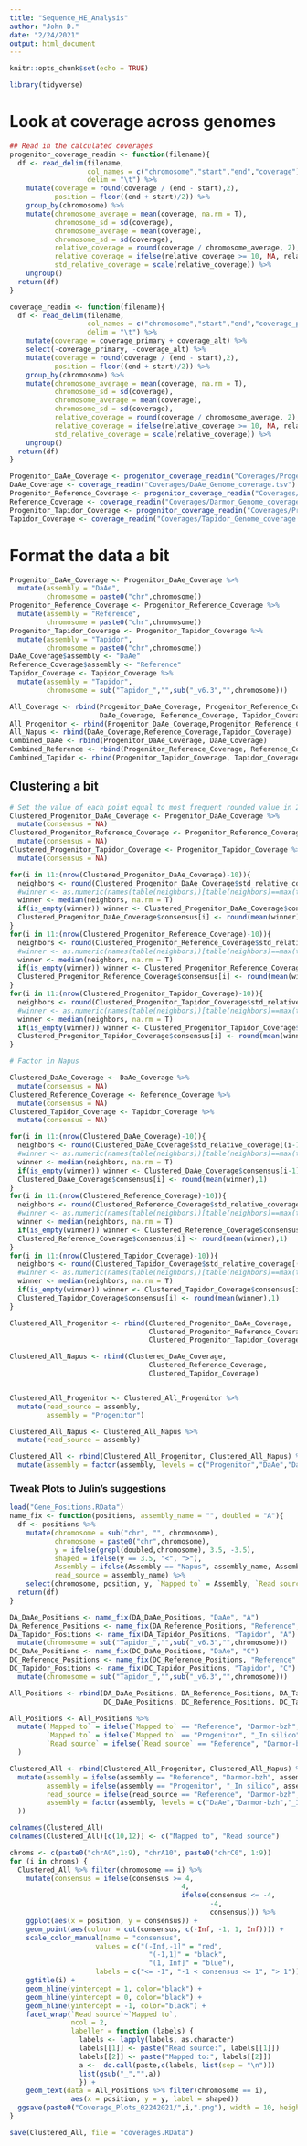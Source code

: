 ```yaml
---
title: "Sequence_HE_Analysis"
author: "John D."
date: "2/24/2021"
output: html_document
---
```


```r
knitr::opts_chunk$set(echo = TRUE)
```

```r
library(tidyverse)
```

# Look at coverage across genomes

```r
## Read in the calculated coverages
progenitor_coverage_readin <- function(filename){
  df <- read_delim(filename,
                   col_names = c("chromosome","start","end","coverage"),
                   delim = "\t") %>%
    mutate(coverage = round(coverage / (end - start),2),
           position = floor((end + start)/2)) %>%
    group_by(chromosome) %>%
    mutate(chromosome_average = mean(coverage, na.rm = T),
           chromosome_sd = sd(coverage),
           chromosome_average = mean(coverage),
           chromosome_sd = sd(coverage),
           relative_coverage = round(coverage / chromosome_average, 2),
           relative_coverage = ifelse(relative_coverage >= 10, NA, relative_coverage),
           std_relative_coverage = scale(relative_coverage)) %>%
    ungroup()
  return(df)
}

coverage_readin <- function(filename){
  df <- read_delim(filename,
                   col_names = c("chromosome","start","end","coverage_primary", "coverage_alt"),
                   delim = "\t") %>%
    mutate(coverage = coverage_primary + coverage_alt) %>%
    select(-coverage_primary, -coverage_alt) %>%
    mutate(coverage = round(coverage / (end - start),2),
           position = floor((end + start)/2)) %>%
    group_by(chromosome) %>%
    mutate(chromosome_average = mean(coverage, na.rm = T),
           chromosome_sd = sd(coverage),
           chromosome_average = mean(coverage),
           chromosome_sd = sd(coverage),
           relative_coverage = round(coverage / chromosome_average, 2),
           relative_coverage = ifelse(relative_coverage >= 10, NA, relative_coverage),
           std_relative_coverage = scale(relative_coverage)) %>%
    ungroup()
  return(df)
}

Progenitor_DaAe_Coverage <- progenitor_coverage_readin("Coverages/Progenitor_DaAe_coverage.tsv")
DaAe_Coverage <- coverage_readin("Coverages/DaAe_Genome_coverage.tsv")
Progenitor_Reference_Coverage <- progenitor_coverage_readin("Coverages/Progenitor_Darmor_coverage.tsv")
Reference_Coverage <- coverage_readin("Coverages/Darmor_Genome_coverage.tsv")
Progenitor_Tapidor_Coverage <- progenitor_coverage_readin("Coverages/Progenitor_Tapidor_coverage.tsv")
Tapidor_Coverage <- coverage_readin("Coverages/Tapidor_Genome_coverage.tsv")
```

# Format the data a bit

```r
Progenitor_DaAe_Coverage <- Progenitor_DaAe_Coverage %>%
  mutate(assembly = "DaAe",
         chromosome = paste0("chr",chromosome))
Progenitor_Reference_Coverage <- Progenitor_Reference_Coverage %>%
  mutate(assembly = "Reference",
         chromosome = paste0("chr",chromosome))
Progenitor_Tapidor_Coverage <- Progenitor_Tapidor_Coverage %>%
  mutate(assembly = "Tapidor",
         chromosome = paste0("chr",chromosome))
DaAe_Coverage$assembly <- "DaAe"
Reference_Coverage$assembly <- "Reference"
Tapidor_Coverage <- Tapidor_Coverage %>%
  mutate(assembly = "Tapidor",
         chromosome = sub("Tapidor_","",sub("_v6.3","",chromosome)))

All_Coverage <- rbind(Progenitor_DaAe_Coverage, Progenitor_Reference_Coverage, Progenitor_Tapidor_Coverage,
                      DaAe_Coverage, Reference_Coverage, Tapidor_Coverage)
All_Progenitor <- rbind(Progenitor_DaAe_Coverage,Progenitor_Reference_Coverage,Progenitor_Tapidor_Coverage)
All_Napus <- rbind(DaAe_Coverage,Reference_Coverage,Tapidor_Coverage)
Combined_DaAe <- rbind(Progenitor_DaAe_Coverage, DaAe_Coverage)
Combined_Reference <- rbind(Progenitor_Reference_Coverage, Reference_Coverage)
Combined_Tapidor <- rbind(Progenitor_Tapidor_Coverage, Tapidor_Coverage)
```

## Clustering a bit

```r
# Set the value of each point equal to most frequent rounded value in 20 neighbors will have to burn in 10
Clustered_Progenitor_DaAe_Coverage <- Progenitor_DaAe_Coverage %>%
  mutate(consensus = NA)
Clustered_Progenitor_Reference_Coverage <- Progenitor_Reference_Coverage %>%
  mutate(consensus = NA)
Clustered_Progenitor_Tapidor_Coverage <- Progenitor_Tapidor_Coverage %>%
  mutate(consensus = NA)

for(i in 11:(nrow(Clustered_Progenitor_DaAe_Coverage)-10)){
  neighbors <- round(Clustered_Progenitor_DaAe_Coverage$std_relative_coverage[(i-10):(i+10)],1)
  #winner <- as.numeric(names(table(neighbors))[table(neighbors)==max(table(neighbors))])
  winner <- median(neighbors, na.rm = T)
  if(is_empty(winner)) winner <- Clustered_Progenitor_DaAe_Coverage$consensus[i-1]
  Clustered_Progenitor_DaAe_Coverage$consensus[i] <- round(mean(winner),1)
}
for(i in 11:(nrow(Clustered_Progenitor_Reference_Coverage)-10)){
  neighbors <- round(Clustered_Progenitor_Reference_Coverage$std_relative_coverage[(i-10):(i+10)],1)
  #winner <- as.numeric(names(table(neighbors))[table(neighbors)==max(table(neighbors))])
  winner <- median(neighbors, na.rm = T)
  if(is_empty(winner)) winner <- Clustered_Progenitor_Reference_Coverage$consensus[i-1]
  Clustered_Progenitor_Reference_Coverage$consensus[i] <- round(mean(winner),1)
}
for(i in 11:(nrow(Clustered_Progenitor_Tapidor_Coverage)-10)){
  neighbors <- round(Clustered_Progenitor_Tapidor_Coverage$std_relative_coverage[(i-10):(i+10)],1)
  #winner <- as.numeric(names(table(neighbors))[table(neighbors)==max(table(neighbors))])
  winner <- median(neighbors, na.rm = T)
  if(is_empty(winner)) winner <- Clustered_Progenitor_Tapidor_Coverage$consensus[i-1]
  Clustered_Progenitor_Tapidor_Coverage$consensus[i] <- round(mean(winner),1)
}

# Factor in Napus

Clustered_DaAe_Coverage <- DaAe_Coverage %>%
  mutate(consensus = NA)
Clustered_Reference_Coverage <- Reference_Coverage %>%
  mutate(consensus = NA)
Clustered_Tapidor_Coverage <- Tapidor_Coverage %>%
  mutate(consensus = NA)

for(i in 11:(nrow(Clustered_DaAe_Coverage)-10)){
  neighbors <- round(Clustered_DaAe_Coverage$std_relative_coverage[(i-10):(i+10)],1)
  #winner <- as.numeric(names(table(neighbors))[table(neighbors)==max(table(neighbors))])
  winner <- median(neighbors, na.rm = T)
  if(is_empty(winner)) winner <- Clustered_DaAe_Coverage$consensus[i-1]
  Clustered_DaAe_Coverage$consensus[i] <- round(mean(winner),1)
}
for(i in 11:(nrow(Clustered_Reference_Coverage)-10)){
  neighbors <- round(Clustered_Reference_Coverage$std_relative_coverage[(i-10):(i+10)],1)
  #winner <- as.numeric(names(table(neighbors))[table(neighbors)==max(table(neighbors))])
  winner <- median(neighbors, na.rm = T)
  if(is_empty(winner)) winner <- Clustered_Reference_Coverage$consensus[i-1]
  Clustered_Reference_Coverage$consensus[i] <- round(mean(winner),1)
}
for(i in 11:(nrow(Clustered_Tapidor_Coverage)-10)){
  neighbors <- round(Clustered_Tapidor_Coverage$std_relative_coverage[(i-10):(i+10)],1)
  #winner <- as.numeric(names(table(neighbors))[table(neighbors)==max(table(neighbors))])
  winner <- median(neighbors, na.rm = T)
  if(is_empty(winner)) winner <- Clustered_Tapidor_Coverage$consensus[i-1]
  Clustered_Tapidor_Coverage$consensus[i] <- round(mean(winner),1)
}

Clustered_All_Progenitor <- rbind(Clustered_Progenitor_DaAe_Coverage,
                                  Clustered_Progenitor_Reference_Coverage,
                                  Clustered_Progenitor_Tapidor_Coverage)

Clustered_All_Napus <- rbind(Clustered_DaAe_Coverage,
                                  Clustered_Reference_Coverage,
                                  Clustered_Tapidor_Coverage)


Clustered_All_Progenitor <- Clustered_All_Progenitor %>%
  mutate(read_source = assembly,
         assembly = "Progenitor")

Clustered_All_Napus <- Clustered_All_Napus %>%
  mutate(read_source = assembly)

Clustered_All <- rbind(Clustered_All_Progenitor, Clustered_All_Napus) %>%
  mutate(assembly = factor(assembly, levels = c("Progenitor","DaAe","Darmor-bzh","Tapidor")))

```

### Tweak Plots to Julin's suggestions

```r
load("Gene_Positions.RData")
name_fix <- function(positions, assembly_name = "", doubled = "A"){
  df <- positions %>%
    mutate(chromosome = sub("chr", "", chromosome),
           chromosome = paste0("chr",chromosome),
           y = ifelse(grepl(doubled,chromosome), 3.5, -3.5),
           shaped = ifelse(y == 3.5, "<", ">"),
           Assembly = ifelse(Assembly == "Napus", assembly_name, Assembly),
           read_source = assembly_name) %>%
    select(chromosome, position, y, `Mapped to` = Assembly, `Read source` = read_source, shaped)
  return(df)
}

DA_DaAe_Positions <- name_fix(DA_DaAe_Positions, "DaAe", "A")
DA_Reference_Positions <- name_fix(DA_Reference_Positions, "Reference", "A")
DA_Tapidor_Positions <- name_fix(DA_Tapidor_Positions, "Tapidor", "A") %>%
  mutate(chromosome = sub("Tapidor_","",sub("_v6.3","",chromosome)))
DC_DaAe_Positions <- name_fix(DC_DaAe_Positions, "DaAe", "C")
DC_Reference_Positions <- name_fix(DC_Reference_Positions, "Reference", "C")
DC_Tapidor_Positions <- name_fix(DC_Tapidor_Positions, "Tapidor", "C") %>%
  mutate(chromosome = sub("Tapidor_","",sub("_v6.3","",chromosome)))

All_Positions <- rbind(DA_DaAe_Positions, DA_Reference_Positions, DA_Tapidor_Positions,
                       DC_DaAe_Positions, DC_Reference_Positions, DC_Tapidor_Positions)

All_Positions <- All_Positions %>%
  mutate(`Mapped to` = ifelse(`Mapped to` == "Reference", "Darmor-bzh", `Mapped to`),
         `Mapped to` = ifelse(`Mapped to` == "Progenitor", "_In silico", `Mapped to`),
         `Read source` = ifelse(`Read source` == "Reference", "Darmor-bzh", `Read source`)
  )

Clustered_All <- rbind(Clustered_All_Progenitor, Clustered_All_Napus) %>%
  mutate(assembly = ifelse(assembly == "Reference", "Darmor-bzh", assembly),
         assembly = ifelse(assembly == "Progenitor", "_In silico", assembly),
         read_source = ifelse(read_source == "Reference", "Darmor-bzh", read_source),
         assembly = factor(assembly, levels = c("DaAe","Darmor-bzh","_In silico","Tapidor")
  ))

colnames(Clustered_All)
colnames(Clustered_All)[c(10,12)] <- c("Mapped to", "Read source")

chroms <- c(paste0("chrA0",1:9), "chrA10", paste0("chrC0", 1:9))
for (i in chroms) {
  Clustered_All %>% filter(chromosome == i) %>%
    mutate(consensus = ifelse(consensus >= 4,
                                          4,
                                          ifelse(consensus <= -4,
                                                 -4,
                                                 consensus))) %>%
    ggplot(aes(x = position, y = consensus)) +
    geom_point(aes(colour = cut(consensus, c(-Inf, -1, 1, Inf)))) +
    scale_color_manual(name = "consensus",
                     values = c("(-Inf,-1]" = "red",
                                  "(-1,1]" = "black",
                                  "(1, Inf]" = "blue"),
                     labels = c("<= -1", "-1 < consensus <= 1", "> 1")) +
    ggtitle(i) +
    geom_hline(yintercept = 1, color="black") +
    geom_hline(yintercept = 0, color="black") +
    geom_hline(yintercept = -1, color="black") +
    facet_wrap(`Read source`~`Mapped to`,
               ncol = 2,
               labeller = function (labels) {
                 labels <- lapply(labels, as.character)
                 labels[[1]] <- paste("Read source:", labels[[1]])
                 labels[[2]] <- paste("Mapped to:", labels[[2]])
                 a <-  do.call(paste,c(labels, list(sep = "\n")))
                 list(gsub("_","",a))
                 }) +
    geom_text(data = All_Positions %>% filter(chromosome == i),
               aes(x = position, y = y, label = shaped))
  ggsave(paste0("Coverage_Plots_02242021/",i,".png"), width = 10, height = 10)
}

save(Clustered_All, file = "coverages.RData")
```

